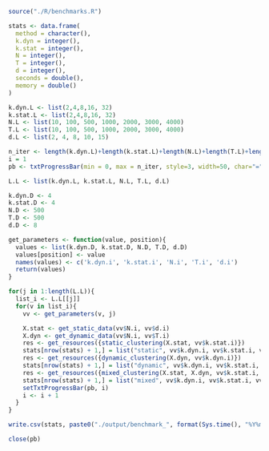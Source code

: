 ```r
source("./R/benchmarks.R")
```

```r
stats <- data.frame(
  method = character(),
  k.dyn = integer(),
  k.stat = integer(),
  N = integer(),
  T = integer(),
  d = integer(),
  seconds = double(),
  memory = double()
)

k.dyn.L <- list(2,4,8,16, 32)
k.stat.L <- list(2,4,8,16, 32)
N.L <- list(10, 100, 500, 1000, 2000, 3000, 4000)
T.L <- list(10, 100, 500, 1000, 2000, 3000, 4000)
d.L <- list(2, 4, 8, 10, 15)

n_iter <- length(k.dyn.L)+length(k.stat.L)+length(N.L)+length(T.L)+length(d.L)
i = 1
pb <- txtProgressBar(min = 0, max = n_iter, style=3, width=50, char="=")

L.L <- list(k.dyn.L, k.stat.L, N.L, T.L, d.L)

k.dyn.D <- 4
k.stat.D <- 4
N.D <- 500
T.D <- 500
d.D <- 8

get_parameters <- function(value, position){
  values <- list(k.dyn.D, k.stat.D, N.D, T.D, d.D)
  values[position] <- value
  names(values) <- c('k.dyn.i', 'k.stat.i', 'N.i', 'T.i', 'd.i')
  return(values)
}

for(j in 1:length(L.L)){
  list_i <- L.L[[j]]
  for(v in list_i){
    vv <- get_parameters(v, j)

    X.stat <- get_static_data(vv$N.i, vv$d.i)
    X.dyn <- get_dynamic_data(vv$N.i, vv$T.i)
    res <- get_resources({static_clustering(X.stat, vv$k.stat.i)})
    stats[nrow(stats) + 1,] = list("static", vv$k.dyn.i, vv$k.stat.i, vv$N.i, vv$T.i, vv$d.i, res[1], res[2])
    res <- get_resources({dynamic_clustering(X.dyn, vv$k.dyn.i)})
    stats[nrow(stats) + 1,] = list("dynamic", vv$k.dyn.i, vv$k.stat.i, vv$N.i, vv$T.i, vv$d.i, res[1], res[2])
    res <- get_resources({mixed_clustering(X.stat, X.dyn, vv$k.stat.i, vv$k.dyn.i)})
    stats[nrow(stats) + 1,] = list("mixed", vv$k.dyn.i, vv$k.stat.i, vv$N.i, vv$T.i, vv$d.i, res[1], res[2])
    setTxtProgressBar(pb, i)
    i <- i + 1
  }
}

write.csv(stats, paste0("./output/benchmark_", format(Sys.time(), "%Y%m%d_%H%M%S"), ".csv"), row.names=FALSE)

close(pb)
```